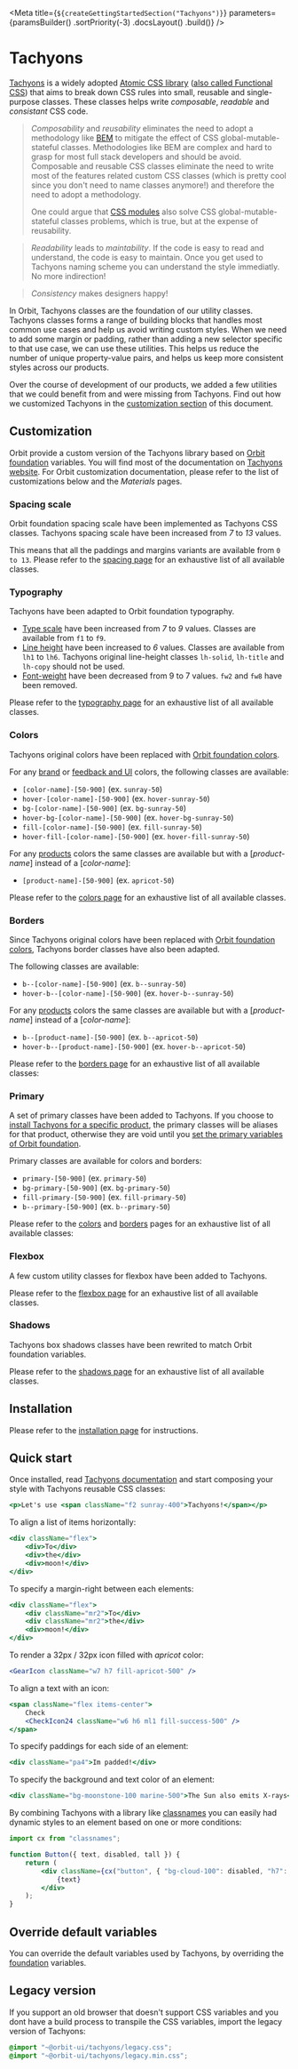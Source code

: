 
<Meta
    title={`${createGettingStartedSection("Tachyons")}`}
    parameters={paramsBuilder()
        .sortPriority(-3)
        .docsLayout(<IntroductionLayout sourcePath="/packages/tachyons/src" />)
        .build()}
/>

# Tachyons

[Tachyons](https://github.com/tachyons-css/tachyons) is a widely adopted [Atomic CSS library](https://acss.io/) ([also called Functional CSS](https://css-tricks.com/lets-define-exactly-atomic-css/)) that aims to break down CSS rules into small, reusable and single-purpose classes.
These classes helps write _composable_, _readable_ and _consistant_ CSS code.

>_Composability_ and _reusability_ eliminates the need to adopt a methodology like [BEM](http://getbem.com/) to mitigate the effect of CSS global-mutable-stateful classes. Methodologies like BEM are
>complex and hard to grasp for most full stack developers and should be avoid. Composable and reusable CSS classes eliminate the need to write most of the features related custom CSS classes (which is pretty cool since you don't need to name classes anymore!)
>and therefore the need to adopt a methodology.
>
>One could argue that [CSS modules](https://github.com/css-modules/css-modules) also solve CSS global-mutable-stateful classes problems, which is true, but at the expense of reusability.

>_Readability_ leads to _maintability_. If the code is easy to read and understand, the code is easy to maintain. Once you get used to Tachyons naming scheme you can understand the style immediatly. No more indirection!

>_Consistency_ makes designers happy!

In Orbit, Tachyons classes are the foundation of our utility classes. Tachyons classes forms a range of building blocks that handles most common use cases and help us avoid writing custom styles. When we need to add some margin or padding, rather than adding a new selector specific to that use case, we can use these utilities. This helps us reduce the number of unique property-value pairs, and helps us keep more consistent styles across our products.

Over the course of development of our products, we added a few utilities that we could benefit from and were missing from Tachyons. Find out how we customized Tachyons in the [customization section](#customization) of this document.

## Customization

Orbit provide a custom version of the Tachyons library based on [Orbit foundation](?path=/docs/getting-started-foundation--page) variables. You will find most of the documentation on [Tachyons website](http://tachyons.io/docs). For Orbit customization documentation, please refer to the list of customizations below and the _Materials_ pages.

### Spacing scale

Orbit foundation spacing scale have been implemented as Tachyons CSS classes. Tachyons spacing scale have been increased from _7_ to _13_ values.

This means that all the paddings and margins variants are available from `0 to 13`. Please refer to the [spacing page](?path=/docs/materials-spacing--page#tachyons) for an exhaustive list of all available classes.

### Typography

Tachyons have been adapted to Orbit foundation typography.

- [Type scale](?path=/docs/materials-typography--page#type-scale) have been increased from _7_ to _9_ values. Classes are available from `f1` to `f9`.
- [Line height](?path=/docs/materials-typography--page#line-height) have been increased to _6_ values. Classes are available from `lh1` to `lh6`. Tachyons original line-height classes `lh-solid`, `lh-title` and `lh-copy` should not be used.
- [Font-weight](?path=/docs/materials-typography--page#font-weight) have been decreased from 9 to 7 values. `fw2` and `fw8` have been removed.

Please refer to the [typography page](?path=/docs/materials-typography--page#tachyons) for an exhaustive list of all available classes.

### Colors

Tachyons original colors have been replaced with [Orbit foundation colors](?path=/docs/materials-colors--page).

For any [brand](?path=/docs/materials-colors--page#brand) or [feedback and UI](?path=/docs/materials-colors--page#feedback-and-ui) colors, the following classes are available:

- `[color-name]-[50-900]` (ex. `sunray-50`)
- `hover-[color-name]-[50-900]` (ex. `hover-sunray-50`)
- `bg-[color-name]-[50-900]` (ex. `bg-sunray-50`)
- `hover-bg-[color-name]-[50-900]` (ex. `hover-bg-sunray-50`)
- `fill-[color-name]-[50-900]` (ex. `fill-sunray-50`)
- `hover-fill-[color-name]-[50-900]` (ex. `hover-fill-sunray-50`)

For any [products](?path=/docs/materials-colors--page#products) colors the same classes are available but with a [_product-name_] instead of a [_color-name_]:

- `[product-name]-[50-900]` (ex. `apricot-50`)

Please refer to the [colors page](?path=/docs/materials-colors--page#tachyons) for an exhaustive list of all available classes.

### Borders

Since Tachyons original colors have been replaced with [Orbit foundation colors](?path=/docs/materials-colors--page), Tachyons border classes have also been adapted.

The following classes are available:

- `b--[color-name]-[50-900]` (ex. `b--sunray-50`)
- `hover-b--[color-name]-[50-900]` (ex. `hover-b--sunray-50`)

For any [products](?path=/docs/materials-colors--page#products) colors the same classes are available but with a [_product-name_] instead of a [_color-name_]:

- `b--[product-name]-[50-900]` (ex. `b--apricot-50`)
- `hover-b--[product-name]-[50-900]` (ex. `hover-b--apricot-50`)

Please refer to the [borders page](?path=/docs/materials-borders--page#tachyons) for an exhaustive list of all available classes:

### Primary

A set of primary classes have been added to Tachyons. If you choose to [install Tachyons for a specific product](?path=/docs/getting-started-installation--page#react-bundle), the primary classes will be aliases for that product, otherwise they are void until you [set the primary variables of Orbit foundation](?path=/docs/getting-started-foundation--page#override-variables).

Primary classes are available for colors and borders:

- `primary-[50-900]` (ex. `primary-50`)
- `bg-primary-[50-900]` (ex. `bg-primary-50`)
- `fill-primary-[50-900]` (ex. `fill-primary-50`)
- `b--primary-[50-900]` (ex. `b--primary-50`)

Please refer to the [colors](?path=/docs/materials-colors--page#tachyons) and [borders](?path=/docs/materials-borders--page#tachyons) pages for an exhaustive list of all available classes:

### Flexbox

A few custom utility classes for flexbox have been added to Tachyons.

Please refer to the [flexbox page](?path=/docs/materials-flexbox--page#tachyons) for an exhaustive list of all available classes.

### Shadows

Tachyons box shadows classes have been rewrited to match Orbit foundation variables.

Please refer to the [shadows page](?path=/docs/materials-shadows--page#tachyons) for an exhaustive list of all available classes.

## Installation

Please refer to the [installation page](?path=/docs/getting-started-installation--page) for instructions.

## Quick start

Once installed, read [Tachyons documentation](https://github.com/tachyons-css/tachyons) and start composing your style with Tachyons reusable CSS classes:

```jsx dark
<p>Let's use <span className="f2 sunray-400">Tachyons!</span></p>
```

To align a list of items horizontally:

```jsx dark
<div className="flex">
    <div>To</div>
    <div>the</div>
    <div>moon!</div>
</div>
```

To specify a margin-right between each elements:

```jsx dark
<div className="flex">
    <div className="mr2">To</div>
    <div className="mr2">the</div>
    <div>moon!</div>
</div>
```

To render a 32px / 32px icon filled with _apricot_ color:

```jsx dark
<GearIcon className="w7 h7 fill-apricot-500" />
```

To align a text with an icon:

```jsx dark
<span className="flex items-center">
    Check
    <CheckIcon24 className="w6 h6 ml1 fill-success-500" />
</span>
```

To specify paddings for each side of an element:

```jsx dark
<div className="pa4">Im padded!</div>
```

To specify the background and text color of an element:

```jsx dark
<div className="bg-moonstone-100 marine-500">The Sun also emits X-rays</div>
```

By combining Tachyons with a library like [classnames](https://github.com/JedWatson/classnames) you can easily had dynamic styles to an element based on one or more conditions:

```jsx dark
import cx from "classnames";

function Button({ text, disabled, tall }) {
    return (
        <div className={cx("button", { "bg-cloud-100": disabled, "h7": tall, "f3": tall })}>
            {text}
        </div>
    );
}

```

## Override default variables

You can override the default variables used by Tachyons, by overriding the [foundation](?path=/docs/getting-started-foundation--page#override-variables) variables.

## Legacy version

If you support an old browser that doesn't support CSS variables and you dont have a build process to transpile the CSS variables, import the legacy version of Tachyons:

```css dark
@import "~@orbit-ui/tachyons/legacy.css";
@import "~@orbit-ui/tachyons/legacy.min.css";
```
